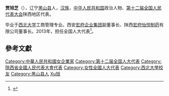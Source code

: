 '''贾旭芝'''（{{bd|1957年||}}），辽宁[[黑山县|黑山县]]人，[[汉族|汉族]]，[[中华人民共和国|中华人民共和国]]政治人物、[[第十二届全国人民代表大会|第十二届全国人民代表大会]]陕西地区代表。

毕业于[[西北大学|西北大学]]工商管理专业。西安[[宏府企业集团|宏府企业集团]]副董事长、陕西[[宏府怡悦制药|宏府怡悦制药]]有限公司董事长。2013年，担任全国人大代表<ref>{{cite news|title=全国人大代表信息-贾旭芝|url=http://210.82.31.1:8084/delegate/viewDelegate.action?dbid=122478|accessdate=2013-04-05|newspaper=全国人大网|archive-url=https://web.archive.org/web/20150119080359/http://www.npc.gov.cn/delegate/viewDelegate.action?dbid=122478|archive-date=2015-01-19|dead-url=yes}}</ref>。

==參考文獻==
{{reflist}}
{{中国政治人物小作品}}
{{DEFAULTSORT:Jia賈}}
[[Category:中華人民共和國女企業家|Category:中華人民共和國女企業家]]
[[Category:第十二届全国人大代表|Category:第十二届全国人大代表]]
[[Category:陝西省全國人民代表大會代表|Category:陝西省全國人民代表大會代表]]
[[Category:女性全國人大代表|Category:女性全國人大代表]]
[[Category:西北大學校友|Category:西北大學校友]]
[[Category:黑山县人|Category:黑山县人]]
[[Category:賈姓|Xu旭]]
